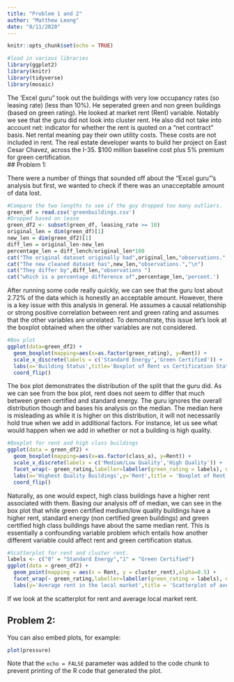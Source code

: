 ```yaml
---
title: "Problem 1 and 2"
author: "Matthew Leong"
date: "8/11/2020"
---
```


```r
knitr::opts_chunk$set(echo = TRUE)
```

```r
#load in various libraries
library(ggplot2)
library(knitr)
library(tidyverse)
library(mosaic)
```

The 'Excel guru" took out the buildings with very low occupancy rates (so leasing rate) (less than 10%). He seperated green and non green buildings (based on green rating). He looked at market rent (Rent) variable. Notably we see that the guru did not look into cluster rent. He also did not take into account net: indicator for whether the rent is quoted on a "net contract" basis. Net rental meaning pay their own utility costs. These costs are not included in rent. The real estate developer wants to build her project on East Cesar Chavez, across the I-35. $100 million baseline cost plus 5% premium for green certification.  
## Problem 1: 

There were a number of things that sounded off about the "Excel guru"'s analysis but first, we wanted to check if there was an unacceptable amount of data lost.

```r
#Compare the two lengths to see if the guy dropped too many outliers.
green_df = read.csv('greenbuildings.csv')
#Dropped based on lease 
green_df2 <- subset(green_df, leasing_rate >= 10)
original_len = dim(green_df)[1]
new_len = dim(green_df2)[1]
diff_len = original_len-new_len
percentage_len = diff_lench/original_len*100
cat("The original dataset originally had",original_len,"observations.","\n")
cat("The new cleaned dataset has",new_len,"observations.","\n")
cat("They differ by",diff_len,"observations ")
cat("which is a percentage difference of",percentage_len,'percent.')
```
  
After running some code really quickly, we can see that the guru lost about 2.72% of the data which is honestly an acceptable amount. However, there is a key issue with this analysis in general. He assumes a causal relationship or strong positive correlation between rent and green rating and assumes that the other variables are unrelated. To demonstrate, this issue let's look at the boxplot obtained when the other variables are not considered.
  
```r
#Box plot
ggplot(data=green_df2) + 
  geom_boxplot(mapping=aes(x=as.factor(green_rating), y=Rent)) +
  scale_x_discrete(labels = c('Standard Energy','Green Certified')) +
  labs(x='Building Status',title='Boxplot of Rent vs Certification Status') + 
  coord_flip()
```
  
The box plot demonstrates the distribution of the split that the guru did. As we can see from the box plot, rent does not seem to differ that much between green certified and standard energy. The guru ignores the overall distribution though and bases his analysis on the median. The median here is misleading as while it is higher on this distribution, it will not necessarily hold true when we add in additional factors. For instance, let us see what would happen when we add in whether or not a building is high quality. 
    
```r
#Boxplot for rent and high class buildings
ggplot(data = green_df2) + 
  geom_boxplot(mapping=aes(x=as.factor(class_a), y=Rent)) +
  scale_x_discrete(labels = c('Medium/Low Quality','High Quality')) + 
  facet_wrap(~ green_rating,labeller=labeller(green_rating = labels), nrow = 2) +
  labs(x='Highest Quality Buildings',y='Rent',title = 'Boxplot of Rent based on quality of the building and green certification') +
  coord_flip()
```
  
Naturally, as one would expect, high class buildings have a higher rent associated with them. Basing our analysis off of median, we can see in the box plot that while green certified medium/low quality buildings have a higher rent, standard energy (non certified green buildings) and green certified high class buildings have about the same median rent. This is essentially a confounding variable problem which entails how another different variable could affect rent and green certification status. 
  
```r
#Scatterplot for rent and cluster rent.
labels <- c("0" = "Standard Energy","1" = "Green Certified")
ggplot(data = green_df2) + 
  geom_point(mapping = aes(x = Rent, y = cluster_rent),alpha=0.5) + 
  facet_wrap(~ green_rating,labeller=labeller(green_rating = labels), nrow = 2) +
  labs(y='Average rent in the local market',title = 'Scatterplot of average local market rent vs rent sorted by building status')
```
  
If we look at the scatterplot for rent and average local market rent. 
  

  
## Problem 2:

You can also embed plots, for example:

```r
plot(pressure)
```

Note that the `echo = FALSE` parameter was added to the code chunk to prevent printing of the R code that generated the plot.
